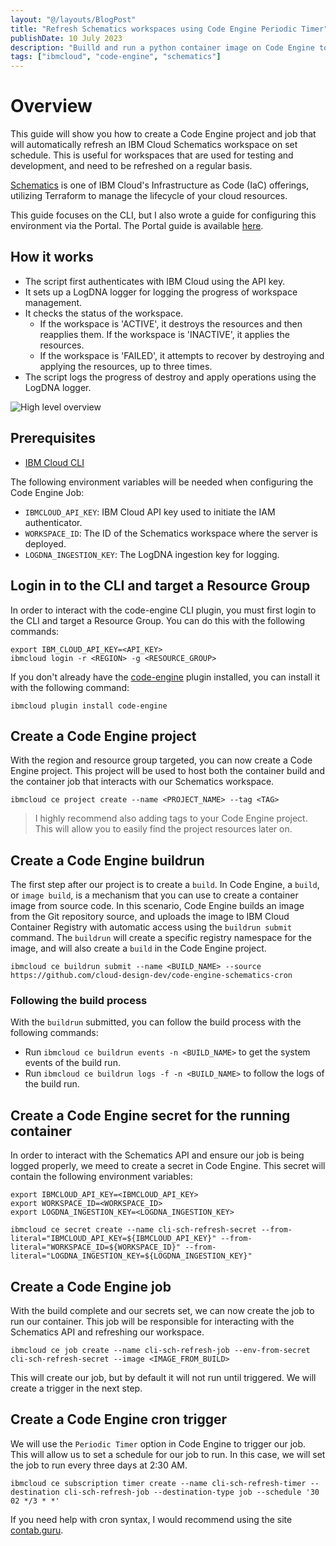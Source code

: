 ```yaml
---
layout: "@/layouts/BlogPost"
title: "Refresh Schematics workspaces using Code Engine Periodic Timer"
publishDate: 10 July 2023
description: "Builld and run a python container image on Code Engine to refresh a Schematics workspaces"
tags: ["ibmcloud", "code-engine", "schematics"]
---
```





# Overview


This guide will show you how to create a Code Engine project and job that will automatically refresh an IBM Cloud Schematics workspace on set schedule. This is useful for workspaces that are used for testing and development, and need to be refreshed on a regular basis.

[Schematics]() is one of IBM Cloud's Infrastructure as Code (IaC) offerings, utilizing Terraform to manage the lifecycle of your cloud resources. 

This guide focuses on the CLI, but I also wrote a guide for configuring this environment via the Portal. The Portal guide is available [here](https://www.craft.me/s/YDMmj5dz8ITFcC).

## How it works

- The script first authenticates with IBM Cloud using the API key.
- It sets up a LogDNA logger for logging the progress of workspace management.
- It checks the status of the workspace.
    - If the workspace is 'ACTIVE', it destroys the resources and then reapplies them. If the workspace is 'INACTIVE', it applies the resources.
    - If the workspace is 'FAILED', it attempts to recover by destroying and applying the resources, up to three times.
- The script logs the progress of destroy and apply operations using the LogDNA logger.

![High level overview](/assets/rolling-iaas-current.png)

## Prerequisites

- [IBM Cloud CLI](https://cloud.ibm.com/docs/cli?topic=cli-getting-started)

The following environment variables will be needed when configuring the Code Engine Job:

- `IBMCLOUD_API_KEY`: IBM Cloud API key used to initiate the IAM authenticator.
- `WORKSPACE_ID`: The ID of the Schematics workspace where the server is deployed.
- `LOGDNA_INGESTION_KEY`: The LogDNA ingestion key for logging.

## Login in to the CLI and target a Resource Group

In order to interact with the code-engine CLI plugin, you must first login to the CLI and target a Resource Group. You can do this with the following commands:

```shell
export IBM_CLOUD_API_KEY=<API_KEY>
ibmcloud login -r <REGION> -g <RESOURCE_GROUP>
```

If you don't already have the [code-engine](https://cloud.ibm.com/docs/codeengine?topic=codeengine-cli#cli) plugin installed, you can install it with the following command:

```shell
ibmcloud plugin install code-engine
```

## Create a Code Engine project

With the region and resource group targeted, you can now create a Code Engine project. This project will be used to host both the container build and the container job that interacts with our Schematics workspace. 



```shell
ibmcloud ce project create --name <PROJECT_NAME> --tag <TAG>
```

> I highly recommend also adding tags to your Code Engine project. This will allow you to easily find the project resources later on.

## Create a Code Engine buildrun

The first step after our project is to create a `build`. In Code Engine, a `build`, or `image build`, is a mechanism that you can use to create a container image from source code. In this scenario, Code Engine builds an image from the Git repository source, and uploads the image to IBM Cloud Container Registry with automatic access using the `buildrun submit` command. The `buildrun` will create a specific registry namespace for the image, and will also create a `build` in the Code Engine project.

```shell
ibmcloud ce buildrun submit --name <BUILD_NAME> --source https://github.com/cloud-design-dev/code-engine-schematics-cron
```

### Following the build process

With the `buildrun` submitted, you can follow the build process with the following commands:

- Run `ibmcloud ce buildrun events -n <BUILD_NAME>` to get the system events of the build run.
- Run `ibmcloud ce buildrun logs -f -n <BUILD_NAME>` to follow the logs of the build run.

## Create a Code Engine secret for the running container

In order to interact with the Schematics API and ensure our job is being logged properly, we meed to create a secret in Code Engine. This secret will contain the following environment variables:

```shell
export IBMCLOUD_API_KEY=<IBMCLOUD_API_KEY>
export WORKSPACE_ID=<WORKSPACE_ID>
export LOGDNA_INGESTION_KEY=<LOGDNA_INGESTION_KEY>

ibmcloud ce secret create --name cli-sch-refresh-secret --from-literal="IBMCLOUD_API_KEY=${IBMCLOUD_API_KEY}" --from-literal="WORKSPACE_ID=${WORKSPACE_ID}" --from-literal="LOGDNA_INGESTION_KEY=${LOGDNA_INGESTION_KEY}"
```

## Create a Code Engine job

With the build complete and our secrets set, we can now create the job to run our container. This job will be responsible for interacting with the Schematics API and refreshing our workspace.

```shell
ibmcloud ce job create --name cli-sch-refresh-job --env-from-secret cli-sch-refresh-secret --image <IMAGE_FROM_BUILD>
```

This will create our job, but by default it will not run until triggered. We will create a trigger in the next step.

## Create a Code Engine cron trigger

We will use the `Periodic Timer` option in Code Engine to trigger our job. This will allow us to set a schedule for our job to run. In this case, we will set the job to run every three days at 2:30 AM.

```shell
ibmcloud ce subscription timer create --name cli-sch-refresh-timer --destination cli-sch-refresh-job --destination-type job --schedule '30 02 */3 * *'
```

If you need help with cron syntax, I would recommend using the site [contab.guru](https://crontab.guru/).

